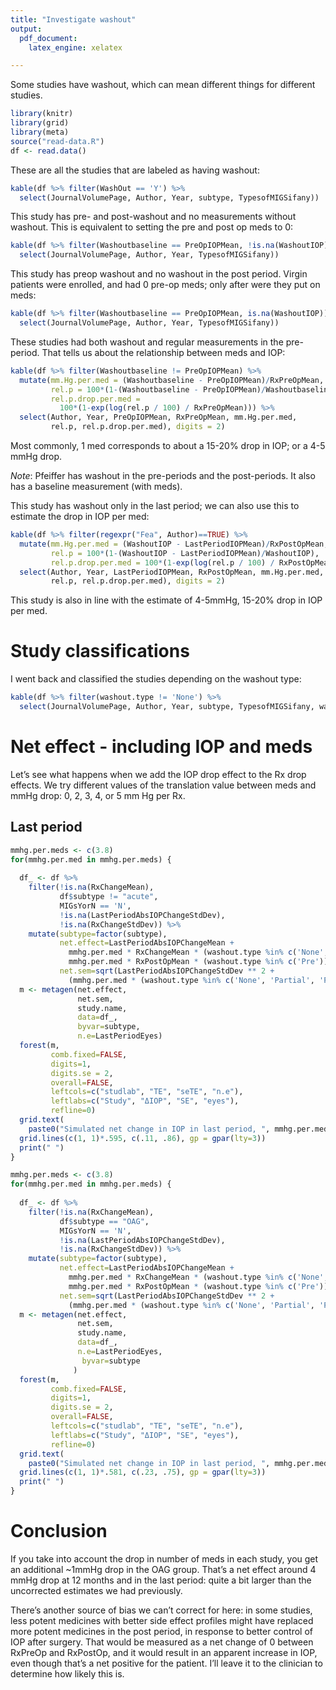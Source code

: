 ```yaml
---
title: "Investigate washout"
output: 
  pdf_document:
    latex_engine: xelatex

---
```


Some studies have washout, which can mean different things for different studies.


```r
library(knitr)
library(grid)
library(meta)
source("read-data.R")
df <- read.data()
```

These are all the studies that are labeled as having washout:


```r
kable(df %>% filter(WashOut == 'Y') %>% 
  select(JournalVolumePage, Author, Year, subtype, TypesofMIGSifany))
```

This study has pre- and post-washout and no measurements without washout. This is
equivalent to setting the pre and post op meds to 0:

```r
kable(df %>% filter(Washoutbaseline == PreOpIOPMean, !is.na(WashoutIOP)) %>% 
  select(JournalVolumePage, Author, Year, TypesofMIGSifany))
```

This study has preop washout and no washout in the post period. Virgin patients
were enrolled, and had 0 pre-op meds; only after were they put on meds:

```r
kable(df %>% filter(Washoutbaseline == PreOpIOPMean, is.na(WashoutIOP)) %>% 
  select(JournalVolumePage, Author, Year, TypesofMIGSifany))
```

These studies had both washout and regular measurements in the pre-period. That 
tells us about the relationship between meds and IOP:

```r
kable(df %>% filter(Washoutbaseline != PreOpIOPMean) %>% 
  mutate(mm.Hg.per.med = (Washoutbaseline - PreOpIOPMean)/RxPreOpMean,
         rel.p = 100*(1-(Washoutbaseline - PreOpIOPMean)/Washoutbaseline),
         rel.p.drop.per.med = 
           100*(1-exp(log(rel.p / 100) / RxPreOpMean))) %>%
  select(Author, Year, PreOpIOPMean, RxPreOpMean, mm.Hg.per.med, 
         rel.p, rel.p.drop.per.med), digits = 2)
```

Most commonly, 1 med corresponds to about a 15-20% drop in IOP; or a 4-5 mmHg 
drop. 

*Note*: Pfeiffer has washout in the pre-periods and the post-periods. It also 
has a baseline measurement (with meds).

This study has washout only in the last period; we can also use this to estimate
the drop in IOP per med:

```r
kable(df %>% filter(regexpr("Fea", Author)==TRUE) %>% 
  mutate(mm.Hg.per.med = (WashoutIOP - LastPeriodIOPMean)/RxPostOpMean,
         rel.p = 100*(1-(WashoutIOP - LastPeriodIOPMean)/WashoutIOP),
         rel.p.drop.per.med = 100*(1-exp(log(rel.p / 100) / RxPostOpMean))) %>%
  select(Author, Year, LastPeriodIOPMean, RxPostOpMean, mm.Hg.per.med, 
         rel.p, rel.p.drop.per.med), digits = 2)
```

This study is also in line with the estimate of 4-5mmHg, 15-20% drop in IOP per 
med.

# Study classifications

I went back and classified the studies depending on the washout type:

```r
kable(df %>% filter(washout.type != 'None') %>% 
  select(JournalVolumePage, Author, Year, subtype, TypesofMIGSifany, washout.type))
```

# Net effect - including IOP and meds

Let's see what happens when we add the IOP drop effect to the Rx drop effects.
We try different values of the translation value between meds and mmHg drop:
0, 2, 3, 4, or 5 mm Hg per Rx.

## Last period

```r
mmhg.per.meds <- c(3.8)
for(mmhg.per.med in mmhg.per.meds) {
  
  df_ <- df %>% 
    filter(!is.na(RxChangeMean), 
           df$subtype != "acute", 
           MIGsYorN == 'N',
           !is.na(LastPeriodAbsIOPChangeStdDev),
           !is.na(RxChangeStdDev)) %>% 
    mutate(subtype=factor(subtype),
           net.effect=LastPeriodAbsIOPChangeMean + 
             mmhg.per.med * RxChangeMean * (washout.type %in% c('None', 'Partial')) +
             mmhg.per.med * RxPostOpMean * (washout.type %in% c('Pre')),
           net.sem=sqrt(LastPeriodAbsIOPChangeStdDev ** 2 + 
             (mmhg.per.med * (washout.type %in% c('None', 'Partial', 'Pre')) * RxChangeStdDev) ** 2) / sqrt(LastPeriodEyes))
  m <- metagen(net.effect,
               net.sem, 
               study.name, 
               data=df_,
               byvar=subtype,
               n.e=LastPeriodEyes)
  forest(m, 
         comb.fixed=FALSE, 
         digits=1, 
         digits.se = 2, 
         overall=FALSE, 
         leftcols=c("studlab", "TE", "seTE", "n.e"),
         leftlabs=c("Study", "ΔIOP", "SE", "eyes"),
         refline=0)
  grid.text(
    paste0("Simulated net change in IOP in last period, ", mmhg.per.med, " mm Hg per med"), .5, .97, gp=gpar(cex=1.3))
  grid.lines(c(1, 1)*.595, c(.11, .86), gp = gpar(lty=3))
  print(" ")
}
```

```r
mmhg.per.meds <- c(3.8)
for(mmhg.per.med in mmhg.per.meds) {
  
  df_ <- df %>% 
    filter(!is.na(RxChangeMean), 
           df$subtype == "OAG", 
           MIGsYorN == 'N',
           !is.na(LastPeriodAbsIOPChangeStdDev),
           !is.na(RxChangeStdDev)) %>% 
    mutate(subtype=factor(subtype),
           net.effect=LastPeriodAbsIOPChangeMean + 
             mmhg.per.med * RxChangeMean * (washout.type %in% c('None', 'Partial')) +
             mmhg.per.med * RxPostOpMean * (washout.type %in% c('Pre')),
           net.sem=sqrt(LastPeriodAbsIOPChangeStdDev ** 2 + 
             (mmhg.per.med * (washout.type %in% c('None', 'Partial', 'Pre')) * RxChangeStdDev) ** 2) / sqrt(LastPeriodEyes))
  m <- metagen(net.effect,
               net.sem, 
               study.name, 
               data=df_,
               n.e=LastPeriodEyes,
                byvar=subtype
              )
  forest(m, 
         comb.fixed=FALSE, 
         digits=1, 
         digits.se = 2, 
         overall=FALSE, 
         leftcols=c("studlab", "TE", "seTE", "n.e"),
         leftlabs=c("Study", "ΔIOP", "SE", "eyes"),
         refline=0)
  grid.text(
    paste0("Simulated net change in IOP in last period, ", mmhg.per.med, " mm Hg per med"), .5, .97, gp=gpar(cex=1.3))
  grid.lines(c(1, 1)*.581, c(.23, .75), gp = gpar(lty=3))
  print(" ")
}
```


# Conclusion

If you take into account the drop in number of meds in each study, you get an 
additional ~1mmHg drop in the OAG group. That's a net effect around 4 mmHg drop at
12 months and in the last period: quite a bit larger than the uncorrected
estimates we had previously.

There's another source of bias we can't correct for here: in some studies, less
potent medicines with better side effect profiles might have replaced more 
potent medicines in the post period, in response to better control of IOP after 
surgery. That would be measured as a net change of 0 between RxPreOp and 
RxPostOp, and it would result in an apparent increase in IOP, even though that's
a net positive for the patient. I'll leave it to the clinician to determine how
likely this is.